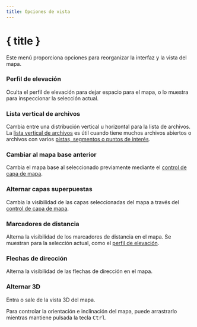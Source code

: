 ```yaml
---
title: Opciones de vista
---
```


<script lang="ts">
</script>

# { title }

Este menú proporciona opciones para reorganizar la interfaz y la vista del mapa.

### <ChartArea size="16" class="inline-block" style="margin-bottom: 2px" /> Perfil de elevación

Oculta el perfil de elevación para dejar espacio para el mapa, o lo muestra para inspeccionar la selección actual.

### <GalleryVertical size="16" class="inline-block" style="margin-bottom: 2px" /> Lista vertical de archivos

Cambia entre una distribución vertical u horizontal para la lista de archivos.
La [lista vertical de archivos](../files-and-stats) es útil cuando tiene muchos archivos abiertos o archivos con varios [pistas, segmentos o puntos de interés](../gpx).

### <Map size="16" class="inline-block" style="margin-bottom: 2px" /> Cambiar al mapa base anterior

Cambia el mapa base al seleccionado previamente mediante el [control de capa de mapa](../map-controls).

### <Layers2 size="16" class="inline-block" style="margin-bottom: 2px" /> Alternar capas superpuestas

Cambia la visibilidad de las capas seleccionadas del mapa a través del [control de capa de mapa](../map-controls).

### <Coins size="16" class="inline-block" style="margin-bottom: 2px" /> Marcadores de distancia

Alterna la visibilidad de los marcadores de distancia en el mapa.
Se muestran para la selección actual, como el [perfil de elevación](../files-and-stats).

### <Milestone size="16" class="inline-block" style="margin-bottom: 2px" /> Flechas de dirección

Alterna la visibilidad de las flechas de dirección en el mapa.

### <Box size="16" class="inline-block" style="margin-bottom: 2px" /> Alternar 3D

Entra o sale de la vista 3D del mapa.

<DocsNote>

Para controlar la orientación e inclinación del mapa, puede arrastrarlo mientras mantiene pulsada la tecla <kbd>Ctrl</kbd>.

</DocsNote>
